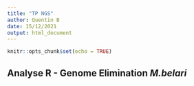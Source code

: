 ```yaml
---
title: "TP NGS"
author: Quentin B
date: 15/12/2021
output: html_document
---
```


```r
knitr::opts_chunk$set(echo = TRUE)
```

## Analyse R - Genome Elimination *M.belari*



```r

```

